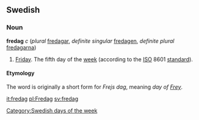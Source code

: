 ==Swedish==
===Noun===
'''fredag''' ''c'' (''plural'' [[fredagar]], ''definite singular'' [[fredagen]], ''definite plural'' [[fredagarna]])

# [[Friday]]. The fifth day of the [[week]] (according to the [[ISO]] 8601 [[standard]]).

====Etymology====
The word is originally a short form for ''Frejs dag'', meaning ''day of [[w:Frey|Frey]]''. 


[[Category:Swedish days of the week]]

[[it:fredag]]
[[pl:Fredag]]
[[sv:fredag]]